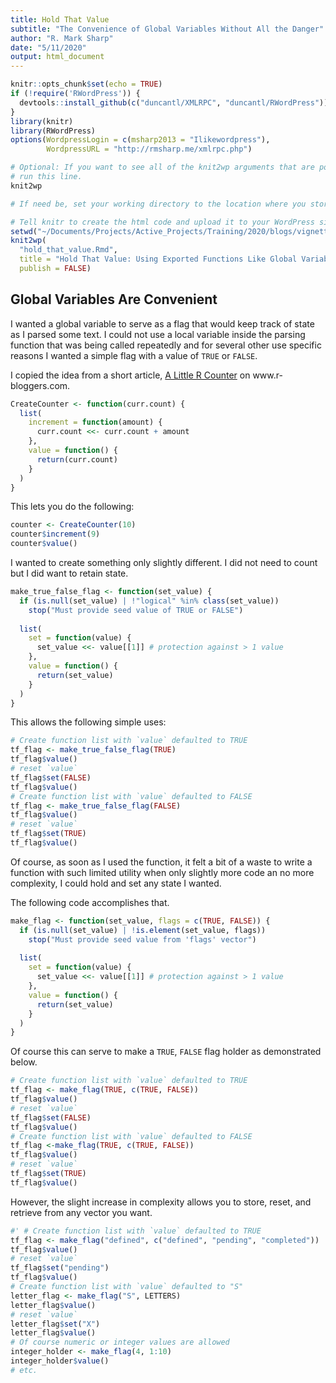 ```yaml
---
title: Hold That Value
subtitle: "The Convenience of Global Variables Without All the Danger"
author: "R. Mark Sharp"
date: "5/11/2020"
output: html_document
---
```


```r
knitr::opts_chunk$set(echo = TRUE)
if (!require('RWordPress')) {
  devtools::install_github(c("duncantl/XMLRPC", "duncantl/RWordPress"))
}
library(knitr)
library(RWordPress)
options(WordpressLogin = c(msharp2013 = "Ilikewordpress"), 
        WordpressURL = "http://rmsharp.me/xmlrpc.php")

```
```r
# Optional: If you want to see all of the knit2wp arguments that are possible, 
# run this line.
knit2wp

# If need be, set your working directory to the location where you stored the Rmd file. 

# Tell knitr to create the html code and upload it to your WordPress site
setwd("~/Documents/Projects/Active_Projects/Training/2020/blogs/vignettes")
knit2wp(
  "hold_that_value.Rmd", 
  title = "Hold That Value: Using Exported Functions Like Global Variables",
  publish = FALSE)

```

## Global Variables Are Convenient

I wanted a global variable to serve as a flag that would keep track of state
as I parsed some text. 
I could not use a local variable inside the parsing function that was being
called repeatedly and for several other use specific reasons I wanted a simple
flag with a value of `TRUE` or `FALSE`. 

I copied the idea from a short article, [A Little R Counter](
https://www.r-bloggers.com/a-little-r-counter/)
on www.r-bloggers.com.


```r
CreateCounter <- function(curr.count) {
  list(
    increment = function(amount) {
      curr.count <<- curr.count + amount
    },
    value = function() {
      return(curr.count)
    }
  )
}

```

This lets you do the following:

```r
counter <- CreateCounter(10)
counter$increment(9)
counter$value()

```
I wanted to create something only slightly different. 
I did not need to count but I did want to retain state.

```r
make_true_false_flag <- function(set_value) {
  if (is.null(set_value) | !"logical" %in% class(set_value))
    stop("Must provide seed value of TRUE or FALSE")
  
  list(
    set = function(value) {
      set_value <<- value[[1]] # protection against > 1 value
    },
    value = function() {
      return(set_value)
    }
  )
}

```
This allows the following simple uses:

```r
# Create function list with `value` defaulted to TRUE
tf_flag <- make_true_false_flag(TRUE)
tf_flag$value()
# reset `value` 
tf_flag$set(FALSE)
tf_flag$value()
# Create function list with `value` defaulted to FALSE
tf_flag <- make_true_false_flag(FALSE)
tf_flag$value()
# reset `value` 
tf_flag$set(TRUE)
tf_flag$value()
```

Of course, as soon as I used the function, it felt a bit of a waste to write
a function with such limited utility when only slightly more code an no
more complexity, I could hold and set any state I wanted.

The following code accomplishes that.

```r
make_flag <- function(set_value, flags = c(TRUE, FALSE)) {
  if (is.null(set_value) | !is.element(set_value, flags))
    stop("Must provide seed value from 'flags' vector")
  
  list(
    set = function(value) {
      set_value <<- value[[1]] # protection against > 1 value
    },
    value = function() {
      return(set_value)
    }
  )
}

```

Of course this can serve to make a `TRUE`, `FALSE` flag holder as demonstrated
below.

```r
# Create function list with `value` defaulted to TRUE
tf_flag <- make_flag(TRUE, c(TRUE, FALSE))
tf_flag$value()
# reset `value` 
tf_flag$set(FALSE)
tf_flag$value()
# Create function list with `value` defaulted to FALSE
tf_flag <-make_flag(TRUE, c(TRUE, FALSE))
tf_flag$value()
# reset `value` 
tf_flag$set(TRUE)
tf_flag$value()

```

However, the slight increase in complexity allows you to store, reset, and 
retrieve from any vector you want.
```r
#' # Create function list with `value` defaulted to TRUE
tf_flag <- make_flag("defined", c("defined", "pending", "completed"))
tf_flag$value()
# reset `value` 
tf_flag$set("pending")
tf_flag$value()
# Create function list with `value` defaulted to "S"
letter_flag <- make_flag("S", LETTERS)
letter_flag$value()
# reset `value` 
letter_flag$set("X")
letter_flag$value()
# Of course numeric or integer values are allowed
integer_holder <- make_flag(4, 1:10)
integer_holder$value()
# etc.

```


